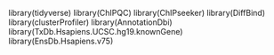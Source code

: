 library(tidyverse)
library(ChIPQC)
library(ChIPseeker)
library(DiffBind)
library(clusterProfiler)
library(AnnotationDbi)
library(TxDb.Hsapiens.UCSC.hg19.knownGene)
library(EnsDb.Hsapiens.v75)

